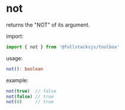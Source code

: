 # not

returns the "NOT" of its argument.

import:
```typescript copy
import { not } from '@fullstacksjs/toolbox'
```

usage:
```typescript copy
not(): boolean
```

example:
```typescript copy
not(true)  // false
not(false) // true
not(0)     // true
```
